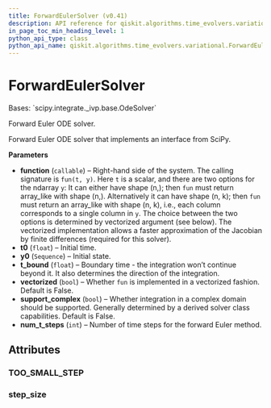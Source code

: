 ```yaml
---
title: ForwardEulerSolver (v0.41)
description: API reference for qiskit.algorithms.time_evolvers.variational.ForwardEulerSolver in qiskit v0.41
in_page_toc_min_heading_level: 1
python_api_type: class
python_api_name: qiskit.algorithms.time_evolvers.variational.ForwardEulerSolver
---
```


# ForwardEulerSolver

<Class id="qiskit.algorithms.time_evolvers.variational.ForwardEulerSolver" isDedicatedPage={true} github="https://github.com/qiskit/qiskit/tree/stable/0.23/qiskit/algorithms/time_evolvers/variational/solvers/ode/forward_euler_solver.py" signature="ForwardEulerSolver(function, t0, y0, t_bound, vectorized=False, support_complex=False, num_t_steps=15)" modifiers="class">
  Bases: `scipy.integrate._ivp.base.OdeSolver`

  Forward Euler ODE solver.

  Forward Euler ODE solver that implements an interface from SciPy.

  **Parameters**

  *   **function** (`callable`) – Right-hand side of the system. The calling signature is `fun(t, y)`. Here `t` is a scalar, and there are two options for the ndarray `y`: It can either have shape (n,); then `fun` must return array\_like with shape (n,). Alternatively it can have shape (n, k); then `fun` must return an array\_like with shape (n, k), i.e., each column corresponds to a single column in `y`. The choice between the two options is determined by vectorized argument (see below). The vectorized implementation allows a faster approximation of the Jacobian by finite differences (required for this solver).
  *   **t0** (`float`) – Initial time.
  *   **y0** (`Sequence`) – Initial state.
  *   **t\_bound** (`float`) – Boundary time - the integration won’t continue beyond it. It also determines the direction of the integration.
  *   **vectorized** (`bool`) – Whether `fun` is implemented in a vectorized fashion. Default is False.
  *   **support\_complex** (`bool`) – Whether integration in a complex domain should be supported. Generally determined by a derived solver class capabilities. Default is False.
  *   **num\_t\_steps** (`int`) – Number of time steps for the forward Euler method.

  ## Attributes

  ### TOO\_SMALL\_STEP

  <Attribute id="qiskit.algorithms.time_evolvers.variational.ForwardEulerSolver.TOO_SMALL_STEP" attributeValue="'Required step size is less than spacing between numbers.'" />

  ### step\_size

  <Attribute id="qiskit.algorithms.time_evolvers.variational.ForwardEulerSolver.step_size" />
</Class>

